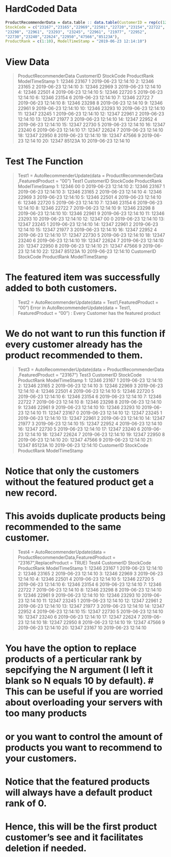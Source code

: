# HardCoded Data 
```{r}
ProductRecommenderData = data.table :: data.table(CustomerID = rep(c(12346L,12347L),each = 10), 
StockCode = c("23167","23165","22969","22501","22720","23154","22722", 
"23298", "22961", "23293", "23245", "22961", "21977", "22952",
"22730","23240","22624","22950","47566","85123A"),
ProductRank = c(1:10), ModelTimeStamp = "2019-06-23 12:14:10")
```

# View Data
> ProductRecommenderData
    CustomerID StockCode ProductRank      ModelTimeStamp
 1:      12346     23167           1 2019-06-23 12:14:10
 2:      12346     23165           2 2019-06-23 12:14:10
 3:      12346     22969           3 2019-06-23 12:14:10
 4:      12346     22501           4 2019-06-23 12:14:10
 5:      12346     22720           5 2019-06-23 12:14:10
 6:      12346     23154           6 2019-06-23 12:14:10
 7:      12346     22722           7 2019-06-23 12:14:10
 8:      12346     23298           8 2019-06-23 12:14:10
 9:      12346     22961           9 2019-06-23 12:14:10
10:      12346     23293          10 2019-06-23 12:14:10
11:      12347     23245           1 2019-06-23 12:14:10
12:      12347     22961           2 2019-06-23 12:14:10
13:      12347     21977           3 2019-06-23 12:14:10
14:      12347     22952           4 2019-06-23 12:14:10
15:      12347     22730           5 2019-06-23 12:14:10
16:      12347     23240           6 2019-06-23 12:14:10
17:      12347     22624           7 2019-06-23 12:14:10
18:      12347     22950           8 2019-06-23 12:14:10
19:      12347     47566           9 2019-06-23 12:14:10
20:      12347    85123A          10 2019-06-23 12:14:10

# Test The Function
> Test1 = AutoRecommenderUpdate(data = ProductRecommenderData ,FeaturedProduct = "00")
> Test1
    CustomerID StockCode ProductRank      ModelTimeStamp
 1:      12346        00           0 2019-06-23 12:14:10
 2:      12346     23167           1 2019-06-23 12:14:10
 3:      12346     23165           2 2019-06-23 12:14:10
 4:      12346     22969           3 2019-06-23 12:14:10
 5:      12346     22501           4 2019-06-23 12:14:10
 6:      12346     22720           5 2019-06-23 12:14:10
 7:      12346     23154           6 2019-06-23 12:14:10
 8:      12346     22722           7 2019-06-23 12:14:10
 9:      12346     23298           8 2019-06-23 12:14:10
10:      12346     22961           9 2019-06-23 12:14:10
11:      12346     23293          10 2019-06-23 12:14:10
12:      12347        00           0 2019-06-23 12:14:10
13:      12347     23245           1 2019-06-23 12:14:10
14:      12347     22961           2 2019-06-23 12:14:10
15:      12347     21977           3 2019-06-23 12:14:10
16:      12347     22952           4 2019-06-23 12:14:10
17:      12347     22730           5 2019-06-23 12:14:10
18:      12347     23240           6 2019-06-23 12:14:10
19:      12347     22624           7 2019-06-23 12:14:10
20:      12347     22950           8 2019-06-23 12:14:10
21:      12347     47566           9 2019-06-23 12:14:10
22:      12347    85123A          10 2019-06-23 12:14:10
    CustomerID StockCode ProductRank      ModelTimeStamp 

# The featured item was successfully added to both customers.

> Test2 = AutoRecommenderUpdate(data = Test1,FeaturedProduct = "00")
Error in AutoRecommenderUpdate(data = Test1, FeaturedProduct = "00") : 
  Every Customer has the featured product
  
# We do not want to run this function if every customer already has the product recommended to them.

> Test3 = AutoRecommenderUpdate(data = ProductRecommenderData ,FeaturedProduct = "23167")
> Test3
    CustomerID StockCode ProductRank      ModelTimeStamp
 1:      12346     23167           1 2019-06-23 12:14:10
 2:      12346     23165           2 2019-06-23 12:14:10
 3:      12346     22969           3 2019-06-23 12:14:10
 4:      12346     22501           4 2019-06-23 12:14:10
 5:      12346     22720           5 2019-06-23 12:14:10
 6:      12346     23154           6 2019-06-23 12:14:10
 7:      12346     22722           7 2019-06-23 12:14:10
 8:      12346     23298           8 2019-06-23 12:14:10
 9:      12346     22961           9 2019-06-23 12:14:10
10:      12346     23293          10 2019-06-23 12:14:10
11:      12347     23167           0 2019-06-23 12:14:10
12:      12347     23245           1 2019-06-23 12:14:10
13:      12347     22961           2 2019-06-23 12:14:10
14:      12347     21977           3 2019-06-23 12:14:10
15:      12347     22952           4 2019-06-23 12:14:10
16:      12347     22730           5 2019-06-23 12:14:10
17:      12347     23240           6 2019-06-23 12:14:10
18:      12347     22624           7 2019-06-23 12:14:10
19:      12347     22950           8 2019-06-23 12:14:10
20:      12347     47566           9 2019-06-23 12:14:10
21:      12347    85123A          10 2019-06-23 12:14:10
    CustomerID StockCode ProductRank      ModelTimeStamp


# Notice that only the customers without the featured product get a new record. 
# This avoids duplicate products being recommended to the same customer.
> Test4 = AutoRecommenderUpdate(data = ProductRecommenderData,FeaturedProduct = "23167",ReplaceProduct = TRUE)
> Test4
    CustomerID StockCode ProductRank      ModelTimeStamp
 1:      12346     23167           1 2019-06-23 12:14:10
 2:      12346     23165           2 2019-06-23 12:14:10
 3:      12346     22969           3 2019-06-23 12:14:10
 4:      12346     22501           4 2019-06-23 12:14:10
 5:      12346     22720           5 2019-06-23 12:14:10
 6:      12346     23154           6 2019-06-23 12:14:10
 7:      12346     22722           7 2019-06-23 12:14:10
 8:      12346     23298           8 2019-06-23 12:14:10
 9:      12346     22961           9 2019-06-23 12:14:10
10:      12346     23293          10 2019-06-23 12:14:10
11:      12347     23245           1 2019-06-23 12:14:10
12:      12347     22961           2 2019-06-23 12:14:10
13:      12347     21977           3 2019-06-23 12:14:10
14:      12347     22952           4 2019-06-23 12:14:10
15:      12347     22730           5 2019-06-23 12:14:10
16:      12347     23240           6 2019-06-23 12:14:10
17:      12347     22624           7 2019-06-23 12:14:10
18:      12347     22950           8 2019-06-23 12:14:10
19:      12347     47566           9 2019-06-23 12:14:10
20:      12347     23167          10 2019-06-23 12:14:10

# You have the option to replace products of a perticular rank by sepcifying the N argument (I left it blank so N equals 10 by default). # This can be useful if you are worried about overloading your servers with too many products 
# or you want to control the amount of products you want to recommend to your customers.

# Notice that the featured products will always have a default product rank of 0. 
# Hence, this will be the first product customer's see and it facilitates deletion if needed.


